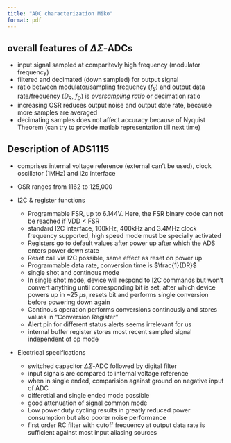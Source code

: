 ```yaml
---
title: "ADC characterization Miko" 
format: pdf
---
```

## overall features of $\Delta \Sigma$-ADCs
- input signal sampled at comparitevly high frequency (modulator frequency)
- filtered and decimated (down sampled) for output signal
- ratio between modulator/sampling frequency ($f_S$) and output data rate/frequency ($D_R$, $f_D$) is _oversampling ratio_ or decimation ratio
- increasing OSR reduces output noise and output date rate, because more samples are averaged
- decimating samples does not affect accuracy because of Nyquist Theorem (can try to provide matlab representation till next time)

## Description of ADS1115
- comprises internal voltage reference (external can't be used), clock oscillator (1MHz) and i2c interface
- OSR ranges from 1162 to 125,000

- I2C & register functions
    - Programmable FSR, up to \pm 6.144V. Here, the FSR binary code can not be reached if VDD < FSR
    - standard I2C interface, 100kHz, 400kHz and 3.4MHz clock frequency supported, high speed mode must be specially activated
    - Registers go to default values after power up after which the ADS enters power down state
    - Reset call via I2C possible, same effect as reset on power up
    - Programmable data rate, conversion time is $\frac{1}{DR}$
    - single shot and continous mode
    - In single shot mode, device will respond to I2C commands but won't convert anything until corresponding bit is set, after which device powers up in ~25 $\mu s$, resets bit and performs single conversion before powering down again
    - Continous operation performs conversions continously and stores values in "Conversion Register"
    - Alert pin for different status alerts seems irrelevant for us
    - internal buffer register stores most recent sampled signal independent of op mode

- Electrical specifications
    - switched capacitor $\Delta \Sigma$-ADC followed by digital filter
    - input signals are compared to internal voltage reference
    - when in single ended, comparision against ground on negative input of ADC
    - differetial and single ended mode possible
    - good attenuation of signal common mode
    - Low power duty cycling results in greatly reduced power consumption but also poorer noise performance
    - first order RC filter with cutoff frequency at output data rate is sufficient against most input aliasing sources



